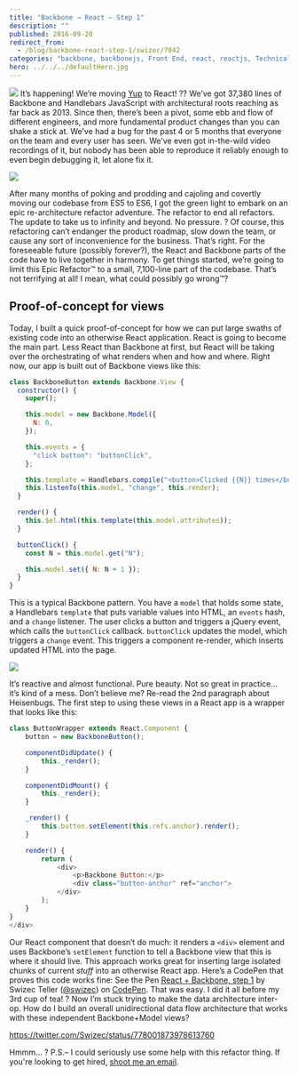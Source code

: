 ```yaml
---
title: "Backbone → React – Step 1"
description: ""
published: 2016-09-20
redirect_from:
  - /blog/backbone-react-step-1/swizec/7042
categories: "backbone, backbonejs, Front End, react, reactjs, Technical"
hero: ../../../defaultHero.jpg
---
```


![](./img/cP6CtSB.gif) It’s happening! We’re moving [Yup](https://www.yup.com) to React! ?? We’ve got 37,380 lines of Backbone and Handlebars JavaScript with architectural roots reaching as far back as 2013. Since then, there’s been a pivot, some ebb and flow of different engineers, and more fundamental product changes than you can shake a stick at. We’ve had a bug for the past 4 or 5 months that everyone on the team and every user has seen. We’ve even got in-the-wild video recordings of it, but nobody has been able to reproduce it reliably enough to even begin debugging it, let alone fix it.

![](http://www.mememaker.net/static/images/memes/4460503.jpg)

After many months of poking and prodding and cajoling and covertly moving our codebase from ES5 to ES6, I got the green light to embark on an epic re-architecture refactor adventure. The refactor to end all refactors. The update to take us to infinity and beyond. No pressure. ? Of course, this refactoring can’t endanger the product roadmap, slow down the team, or cause any sort of inconvenience for the business. That’s right. For the foreseeable future (possibly forever?), the React and Backbone parts of the code have to live together in harmony. To get things started, we’re going to limit this Epic Refactor™ to a small, 7,100-line part of the codebase. That’s not terrifying at all! I mean, what could possibly go wrong™?

## Proof-of-concept for views

Today, I built a quick proof-of-concept for how we can put large swaths of existing code into an otherwise React application. React is going to become the main part. Less React than Backbone at first, but React will be taking over the orchestrating of what renders when and how and where. Right now, our app is built out of Backbone views like this:

```javascript
class BackboneButton extends Backbone.View {
  constructor() {
    super();

    this.model = new Backbone.Model({
      N: 0,
    });

    this.events = {
      "click button": "buttonClick",
    };

    this.template = Handlebars.compile("<button>Clicked {{N}} times</button>");
    this.listenTo(this.model, "change", this.render);
  }

  render() {
    this.$el.html(this.template(this.model.attributes));
  }

  buttonClick() {
    const N = this.model.get("N");

    this.model.set({ N: N + 1 });
  }
}
```

This is a typical Backbone pattern. You have a `model` that holds some state, a Handlebars `template` that puts variable values into HTML, an `events` hash, and a `change` listener. The user clicks a button and triggers a jQuery event, which calls the `buttonClick` callback. `buttonClick` updates the model, which triggers a `change` event. This triggers a component re-render, which inserts updated HTML into the page.

![](./img/8DOZxSY.gif)

It’s reactive and almost functional. Pure beauty. Not so great in practice… it’s kind of a mess. Don’t believe me? Re-read the 2nd paragraph about Heisenbugs. The first step to using these views in a React app is a wrapper that looks like this:

```javascript
class ButtonWrapper extends React.Component {
    button = new BackboneButton();

    componentDidUpdate() {
        this._render();
    }

    componentDidMount() {
        this._render();
    }

    _render() {
        this.button.setElement(this.refs.anchor).render();
    }

    render() {
        return (
            <div>
                <p>Backbone Button:</p>
                <div class="button-anchor" ref="anchor">
            </div>
        );
    }
}
</div>
```

Our React component that doesn’t do much: it renders a `<div>` element and uses Backbone’s `setElement` function to tell a Backbone view that this is where it should live. This approach works great for inserting large isolated chunks of current _stuff_ into an otherwise React app. Here’s a CodePen that proves this code works fine: See the Pen [React + Backbone, step 1](http://codepen.io/swizec/pen/rrrgbr/) by Swizec Teller ([@swizec](http://codepen.io/swizec)) on [CodePen](http://codepen.io). That was easy. I did it all before my 3rd cup of tea! ? Now I’m stuck trying to make the data architecture inter-op. How do I build an overall unidirectional data flow architecture that works with these independent Backbone+Model views?

https://twitter.com/Swizec/status/778001873978613760

Hmmm… ? P.S.– I could seriously use some help with this refactor thing. If you're looking to get hired, [shoot me an email](mailto:swizec@swizec.com).
